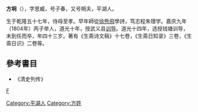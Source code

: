 '''方坰'''（{{bd|1762年||1835年|catIdx=F}}），字思臧，号子春，又号朔夫，平湖人。

生于乾隆五十七年，侍母至孝。早年師從[[徐熊飛|徐熊飛]]學詩，笃志程朱理学。嘉庆九年（1804年）丙子举人，道光十年，授武义县[[训导|训导]]。道光十四年，选授钱塘训导，未到任而卒，年四十三岁。著有《生斋诗文稿》十七卷，《生斋日知录》三卷，《生斋日识》二卷等。

== 參考書目 ==
*《清史列传》
[[category:清朝作家|F]]
[[Category:平湖人|Category:平湖人]]
[[Category:方姓|Category:方姓]]